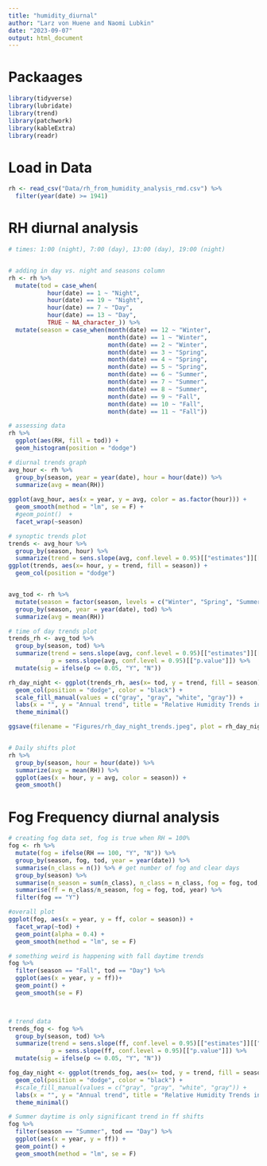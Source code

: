 ```yaml
---
title: "humidity_diurnal"
author: "Larz von Huene and Naomi Lubkin"
date: "2023-09-07"
output: html_document
---
```


# Packaages
```r
library(tidyverse)
library(lubridate)
library(trend)
library(patchwork)
library(kableExtra)
library(readr)
```


# Load in Data
```r
rh <- read_csv("Data/rh_from_humidity_analysis_rmd.csv") %>% 
  filter(year(date) >= 1941)
```


# RH diurnal analysis
```r
# times: 1:00 (night), 7:00 (day), 13:00 (day), 19:00 (night)


# adding in day vs. night and seasons column
rh <- rh %>% 
  mutate(tod = case_when(
           hour(date) == 1 ~ "Night",
           hour(date) == 19 ~ "Night",
           hour(date) == 7 ~ "Day",
           hour(date) == 13 ~ "Day",
           TRUE ~ NA_character_)) %>% 
  mutate(season = case_when(month(date) == 12 ~ "Winter", 
                            month(date) == 1 ~ "Winter", 
                            month(date) == 2 ~ "Winter", 
                            month(date) == 3 ~ "Spring", 
                            month(date) == 4 ~ "Spring",
                            month(date) == 5 ~ "Spring",
                            month(date) == 6 ~ "Summer",
                            month(date) == 7 ~ "Summer",
                            month(date) == 8 ~ "Summer",
                            month(date) == 9 ~ "Fall",
                            month(date) == 10 ~ "Fall",
                            month(date) == 11 ~ "Fall"))

# assessing data
rh %>% 
  ggplot(aes(RH, fill = tod)) +
  geom_histogram(position = "dodge")

# diurnal trends graph
avg_hour <- rh %>% 
  group_by(season, year = year(date), hour = hour(date)) %>% 
  summarize(avg = mean(RH)) 
  
ggplot(avg_hour, aes(x = year, y = avg, color = as.factor(hour))) +
  geom_smooth(method = "lm", se = F) +
  #geom_point()  +
  facet_wrap(~season)

# synoptic trends plot
trends <- avg_hour %>% 
  group_by(season, hour) %>% 
  summarize(trend = sens.slope(avg, conf.level = 0.95)[["estimates"]][["Sen's slope"]])
ggplot(trends, aes(x= hour, y = trend, fill = season)) +
  geom_col(position = "dodge")


avg_tod <- rh %>% 
  mutate(season = factor(season, levels = c("Winter", "Spring", "Summer", "Fall"))) %>% 
  group_by(season, year = year(date), tod) %>% 
  summarize(avg = mean(RH))  

# time of day trends plot
trends_rh <- avg_tod %>% 
  group_by(season, tod) %>% 
  summarize(trend = sens.slope(avg, conf.level = 0.95)[["estimates"]][["Sen's slope"]], 
            p = sens.slope(avg, conf.level = 0.95)[["p.value"]]) %>% 
  mutate(sig = ifelse(p <= 0.05, "Y", "N"))

rh_day_night <- ggplot(trends_rh, aes(x= tod, y = trend, fill = season)) +
  geom_col(position = "dodge", color = "black") +
  scale_fill_manual(values = c("gray", "gray", "white", "gray")) +
  labs(x = "", y = "Annual trend", title = "Relative Humidity Trends in the Day and Night", subtitle = "1941-2022", caption = "Grey indicates 95% confidence, white indicates non-significance.") +
  theme_minimal()

ggsave(filename = "Figures/rh_day_night_trends.jpeg", plot = rh_day_night, width = 8, height = 5, dpi = 300)


# Daily shifts plot
rh %>% 
  group_by(season, hour = hour(date)) %>% 
  summarize(avg = mean(RH)) %>% 
  ggplot(aes(x = hour, y = avg, color = season)) +
  geom_smooth() 

```


# Fog Frequency diurnal analysis

```r
# creating fog data set, fog is true when RH = 100%
fog <- rh %>% 
  mutate(fog = ifelse(RH == 100, "Y", "N")) %>% 
  group_by(season, fog, tod, year = year(date)) %>% 
  summarise(n_class = n()) %>% # get number of fog and clear days
  group_by(season) %>% 
  summarise(n_season = sum(n_class), n_class = n_class, fog = fog, tod, year) %>%  # get total number of days in season
  summarise(ff = n_class/n_season, fog = fog, tod, year) %>% 
  filter(fog == "Y")

#overall plot
ggplot(fog, aes(x = year, y = ff, color = season)) +
  facet_wrap(~tod) +
  geom_point(alpha = 0.4) +
  geom_smooth(method = "lm", se = F)

# something weird is happening with fall daytime trends
fog %>% 
  filter(season == "Fall", tod == "Day") %>% 
  ggplot(aes(x = year, y = ff))+
  geom_point() +
  geom_smooth(se = F)



# trend data
trends_fog <- fog %>% 
  group_by(season, tod) %>% 
  summarize(trend = sens.slope(ff, conf.level = 0.95)[["estimates"]][["Sen's slope"]], 
            p = sens.slope(ff, conf.level = 0.95)[["p.value"]]) %>% 
  mutate(sig = ifelse(p <= 0.05, "Y", "N")) 

fog_day_night <- ggplot(trends_fog, aes(x= tod, y = trend, fill = season)) +
  geom_col(position = "dodge", color = "black") +
  #scale_fill_manual(values = c("gray", "gray", "white", "gray")) +
  labs(x = "", y = "Annual trend", title = "Relative Humidity Trends in the Day and Night", subtitle = "1941-2022", caption = "Grey indicates 95% confidence, white indicates non-significance.") +
  theme_minimal()

# Summer daytime is only significant trend in ff shifts
fog %>% 
  filter(season == "Summer", tod == "Day") %>% 
  ggplot(aes(x = year, y = ff)) +
  geom_point() +
  geom_smooth(method = "lm", se = F)


```

